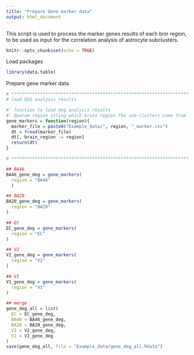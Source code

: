 ```yaml
---
title: "Prepare Gene marker data"
output: html_document
---
```


This script is used to process the marker genes results of each brin region, to be used as input for the correlation analysis of astrocyte subclusters.
```r
knitr::opts_chunk$set(echo = TRUE)
```

Load packages
```r
library(data.table)
```

Prepare gene marker data
```r
# ********************************************************************
# load DEG analysis results

#' function to load deg analysis results
#' @param region string which brain region the sub-clusters come from
gene_markers = function(region){
  marker_file = paste0("Example_Data/", region, "_marker.csv")
  dt = fread(marker_file)
  dt[, brain_region := region]
  return(dt)
}

# ********************************************************************

## BA46
BA46_gene_deg = gene_markers(
  region = "BA46"
  )                

## BA20
BA20_gene_deg = gene_markers(
  region = "BA20"
) 

## EC
EC_gene_deg = gene_markers(
  region = "EC"
) 

## V2
V2_gene_deg = gene_markers(
  region = "V2"
) 

## V1
V1_gene_deg = gene_markers(
  region = "V1"
) 

## merge
gene_deg_all = list(
  EC = EC_gene_deg,
  BA46 = BA46_gene_deg,
  BA20 = BA20_gene_deg,
  V2 = V2_gene_deg,
  V1 = V1_gene_deg
)
save(gene_deg_all, file = "Example_data/gene_deg_all.Rdata")
```


